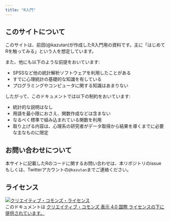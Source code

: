 ```yaml
---
title: "R入門"
---
```



## このサイトについて

このサイトは、前田(@kazutan)が作成したR入門用の資料です。主に「はじめてRを触ってみる」という人を想定しています。

また、他にも以下のような前提をおいています:

- SPSSなど他の統計解析ソフトウェアを利用したことがある
- すでに心理統計の基礎的な知識を有している
- プログラミングやコンピュータに関する知識はあまりない

したがって、このドキュメントでは以下の制約をおいています:

- 統計的な説明はなし
- 用語を最小限におさえ、関数作成などは含まない
- なるべく標準で組み込まれている関数を利用
- 取り上げる内容は、心理系の研究者がデータ取得から結果を導くまでに必要な主なものに限定

## お問い合わせについて

本サイトに記載したRのコードに関するお問い合わせは、本リポジトリのissueもしくは、Twitterアカウントの`@kazutan`までご連絡ください。

## ライセンス

<a rel="license" href="http://creativecommons.org/licenses/by/4.0/"><img alt="クリエイティブ・コモンズ・ライセンス" style="border-width:0" src="https://i.creativecommons.org/l/by/4.0/88x31.png" /></a><br />このドキュメントは <a rel="license" href="http://creativecommons.org/licenses/by/4.0/">クリエイティブ・コモンズ 表示 4.0 国際 ライセンスの下に提供されています。</a>
